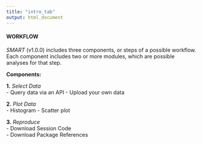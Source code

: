 ```yaml
---
title: "intro_tab"
output: html_document
---
```


#### WORKFLOW

*SMART* (v1.0.0) includes three components, or steps of a possible workflow. Each component includes two or more modules, which are possible analyses for that step.  

**Components:**  

**1.** *Select Data*  
- Query data via an API
- Upload your own data

**2.** *Plot Data*  
- Histogram
- Scatter plot

**3.** *Reproduce*  
- Download Session Code  
- Download Package References 

